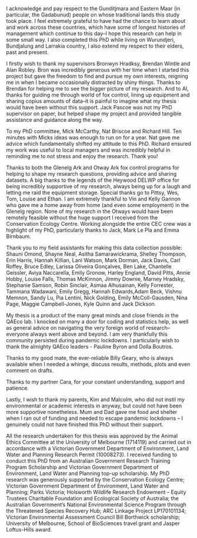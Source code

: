 I acknowledge and pay respect to the Gunditjmara and Eastern Maar (in particular, the Gadabunud) people on whose traditional lands this study took place. I feel extremely grateful to have had the chance to learn about and work across these countries, which have some of longest histories of management which continue to this day--I hope this research can help in some small way. I also completed this PhD while living on Wurundjeri, Bundjalung and Larrakia country, I also extend my respect to their elders, past and present. 

I firstly wish to thank my supervisors Bronwyn Hradksy, Brendan Wintle and Alan Robley. Bron was incredibly generous with her time when I started this project but gave the freedom to find and pursue my own interests, reigning me in when I became occasionally distracted by shiny things. Thanks to Brendan for helping me to see the bigger picture of my research. And to Al, thanks for guiding me through world of fox control, lining up equipment and sharing copius amounts of data--it is painful to imagine what my thesis would have been without this support. Jack Pascoe was not my PhD supervisor on paper, but helped shape my project and provided tangible assistance and guidance along the way. 

To my PhD committee, Mick McCarthy, Nat Briscoe and Richard Hill. Ten minutes with Micks ideas was enough to run on for a year. Nat gave me advice which fundamentally shifted my attitude to this PhD. Richard ensured my work was useful to local managers and was incredibly helpful in reminding me to not stress and enjoy the research. Thank you!

Thanks to both the Glenelg Ark and Otway Ark fox control programs for helping to shape my research questions, providing advice and sharing datasets. A big thanks to the legends of the Heywood DELWP office for being incredibly supportive of my research, always being up for a laugh and letting me raid the equipment storage. Special thanks go to Pittsy, Wes, Tom, Louise and Ethan. I am extremely thankful to Vin and Kelly Gannon who gave me a home away from home (and even some employment) in the Glenelg region. None of my research in the Otways would have been remotely feasible without the huge support I received from the Conservation Ecology Centre. Working alongside the entire CEC crew was a highlight of my PhD, particularly thanks to Jack, Mark Le Pla and Emma Birnbaum. 

Thank you to my field assistants for making this data collection possible: Shauni Omond, Shayne Neal, Asitha Samarawickrama, Shelley Thompson, Erin Harris, Hannah Killian, Lani Watson, Mark Dorman, Jack Davis, Carl Roffey, Bruce Edley, Larissa Oliveira Gonçalves, Ben Lake, Chantelle Geissler, Aviya Naccarella, Emily Gronow, Harley England, David Pitts, Annie Hobby, Louise Falls, Thomas McKinnon, Jimmy Downie, Marney Hradsky, Stephanie Samson, Robin Sinclair, Asmaa Alhusainan, Kelly Forrester, Tammana Wadawani, Emily Gregg, Hannah Edwards,Adam Beck, Vishnu Memnon, Sandy Lu, Pia Lentini, Nick Golding, Emily McColl-Gausden, Nina Page, Maggie Campbell-Jones, Kyle Quinn and Jack Dickson. 

My thesis is a product of the many great minds and close friends in the QAEco lab. I knocked on many a door for coding and statistics help, as well as general advice on navigating the very foreign world of research--everyone always went above and beyond. I am very thankfully this community persisted during pandemic lockdowns. 
I particularly wish to thank the almighty QAEco leaders - Pauline Byron and Dolla Boutros. 

Thanks to my good mate, the ever-reliable Billy Geary, who is always available when I needed a whinge, discuss results, methods, plots and even comment on drafts.

Thanks to my partner Cara, for your constant understanding, support and patience. 

Lastly, I wish to thank my parents, Kim and Malcolm, who did not instil my environmental or academic interests in anyway, but could not have been more supportive nonetheless. Mum and Dad gave me food and shelter when I ran out of funding and needed to escape pandemic lockdowns -- I genuinely could not have finished this PhD without their support. 

All the research undertaken for this thesis was approved by the Animal Ethics Committee at the University of Melbourne (1714119) and carried out in accordance with a Victorian Government Department of Environment, Land Water and Planning Research Permit (10008273). I received funding to conduct this PhD from an Australian Government Research Training Program Scholarship and Victorian Government Department of Environment, Land Water and Planning top-up scholarship. My PhD research was generously supported by the Conservation Ecology Centre; Victorian Government Department of Environment, Land Water and Planning; Parks Victoria; Holsworth Wildlife Research Endowment – Equity Trustees Charitable Foundation and Ecological Society of Australia; the Australian Government’s National Environmental Science Program through the Threatened Species Recovery Hub; ARC Linkage Project LP170101134; Victorian Environmental Assessment Council Bill Borthwick scholarship; University of Melbourne, School of BioSciences travel grant and Jasper Loftus-Hills award.

